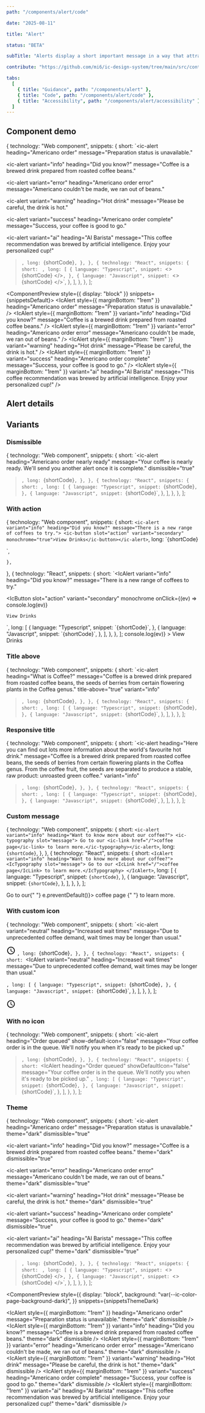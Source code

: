 ```yaml
---
path: "/components/alert/code"

date: "2025-08-11"

title: "Alert"

status: "BETA"

subTitle: "Alerts display a short important message in a way that attracts attention without interrupting the current task."

contribute: "https://github.com/mi6/ic-design-system/tree/main/src/content/structured/components/alert"

tabs:
  [
    { title: "Guidance", path: "/components/alert" },
    { title: "Code", path: "/components/alert/code" },
    { title: "Accessibility", path: "/components/alert/accessibility" },
  ]
---
```


## Component demo


  {
    technology: "Web component",
    snippets: {
      short: `<ic-alert
  heading="Americano order"
  message="Preparation status is unavailable."
></ic-alert>
<ic-alert
  variant="info"
  heading="Did you know?"
  message="Coffee is a brewed drink prepared from roasted coffee beans."
></ic-alert>
<ic-alert
  variant="error"
  heading="Americano order error"
  message="Americano couldn't be made, we ran out of beans."
></ic-alert>
<ic-alert
  variant="warning"
  heading="Hot drink"
  message="Please be careful, the drink is hot."
></ic-alert>
<ic-alert
  variant="success"
  heading="Americano order complete"
  message="Success, your coffee is good to go."
></ic-alert>
<ic-alert
  variant="ai"
  heading="AI Barista"
  message="This coffee recommendation was brewed by artificial intelligence. Enjoy your personalized cup!"
></ic-alert>`,
      long: `{shortCode}`,
    },
  },
  {
    technology: "React",
    snippets: {
      short: `<IcAlert
  heading="Americano order"
  message="Preparation status is unavailable."
/>
<IcAlert
  variant="info"
  heading="Did you know?"
  message="Coffee is a brewed drink prepared from roasted coffee beans."
/>
<IcAlert
  variant="error"
  heading="Americano order error"
  message="Americano couldn't be made, we ran out of beans."
/>
<IcAlert
  variant="warning"
  heading="Hot drink"
  message="Please be careful, the drink is hot."
/>
<IcAlert
  variant="success"
  heading="Americano order complete"
  message="Success, your coffee is good to go."
/>
<IcAlert
  variant="ai"
  heading="AI Barista"
  message="This coffee recommendation was brewed by artificial intelligence. Enjoy your personalized cup!"
/>`,
      long: [
        {
          language: "Typescript",
          snippet: `<>
  {shortCode}
</>`,
        },
        {
          language: "Javascript",
          snippet: `<>
  {shortCode}
</>`,
        },
      ],
    },
  },
];

<ComponentPreview style={{ display: "block" }} snippets={snippetsDefault}>
  <IcAlert
    style={{ marginBottom: "1rem" }}
    heading="Americano order"
    message="Preparation status is unavailable."
  />
  <IcAlert
    style={{ marginBottom: "1rem" }}
    variant="info"
    heading="Did you know?"
    message="Coffee is a brewed drink prepared from roasted coffee beans."
  />
  <IcAlert
    style={{ marginBottom: "1rem" }}
    variant="error"
    heading="Americano order error"
    message="Americano couldn't be made, we ran out of beans."
  />
  <IcAlert
    style={{ marginBottom: "1rem" }}
    variant="warning"
    heading="Hot drink"
    message="Please be careful, the drink is hot."
  />
  <IcAlert
    style={{ marginBottom: "1rem" }}
    variant="success"
    heading="Americano order complete"
    message="Success, your coffee is good to go."
  />
  <IcAlert
    style={{ marginBottom: "1rem" }}
    variant="ai"
    heading="AI Barista"
    message="This coffee recommendation was brewed by artificial intelligence. Enjoy your personalized cup!"
  />
</ComponentPreview>

## Alert details

<ComponentDetails component="ic-alert" />

## Variants

### Dismissible

  {
    technology: "Web component",
    snippets: {
      short: `<ic-alert
  heading="Americano order nearly ready"
  message="Your coffee is nearly ready. We'll send you another alert once it is complete."
  dismissible="true"
></ic-alert>`,
      long: `{shortCode}`,
    },
  },
  {
    technology: "React",
    snippets: {
      short: `<IcAlert 
  heading="Americano order nearly ready" 
  message="Your coffee is nearly ready. We'll send you another alert once it is complete." 
  dismissible
/>`,
      long: [
        {
          language: "Typescript",
          snippet: `{shortCode}`,
        },
        {
          language: "Javascript",
          snippet: `{shortCode}`,
        },
      ],
    },
  },
];

<ComponentPreview snippets={snippetsDismissible}>
  <IcAlert
    heading="Americano order nearly ready"
    message="Your coffee is nearly ready. We'll send you another alert once it is complete."
    dismissible
  />
</ComponentPreview>

### With action

  {
    technology: "Web component",
    snippets: {
      short: `<ic-alert variant="info" heading="Did you know?" message="There is a new range of coffees to try.">
  <ic-button slot="action" variant="secondary" monochrome="true">View Drinks</ic-button></ic-alert>`,
      long: `{shortCode}
<script>
  const btn = document.querySelector('ic-button');
  btn.addEventListener('click', (ev) => {
    console.log(ev)
  })
</script>`,
    },
  },
  {
    technology: "React",
    snippets: {
      short: `<IcAlert 
  variant="info" 
  heading="Did you know?" 
  message="There is a new range of coffees to try."
>
  <IcButton 
    slot="action" 
    variant="secondary" 
    monochrome
    onClick={(ev) => console.log(ev)}
  >
    View Drinks
  </IcButton>
</IcAlert>`,
      long: [
        {
          language: "Typescript",
          snippet: `{shortCode}`,
        },
        {
          language: "Javascript",
          snippet: `{shortCode}`,
        },
      ],
    },
  },
];

<ComponentPreview snippets={snippetsWithAction}>
  <IcAlert
    variant="info"
    heading="Did you know?"
    message="There is a new range of coffees to try."
  >
    <IcButton
      slot="action"
      variant="secondary"
      monochrome
      onClick={(ev) => console.log(ev)}
    >
      View Drinks
    </IcButton>
  </IcAlert>
</ComponentPreview>

### Title above

  {
    technology: "Web component",
    snippets: {
      short: `<ic-alert 
  heading="What is Coffee?" 
  message="Coffee is a brewed drink prepared from roasted coffee beans, the seeds of berries from certain flowering plants in the Coffea genus." 
  title-above="true" 
  variant="info"
></ic-alert>`,
      long: `{shortCode}`,
    },
  },
  {
    technology: "React",
    snippets: {
      short: `<IcAlert 
  heading="What is Coffee?" 
  message="Coffee is a brewed drink prepared from roasted coffee beans, the seeds of berries from certain flowering plants in the Coffea genus." 
  titleAbove 
  variant="info"
/>`,
      long: [
        {
          language: "Typescript",
          snippet: `{shortCode}`,
        },
        {
          language: "Javascript",
          snippet: `{shortCode}`,
        },
      ],
    },
  },
];

<ComponentPreview snippets={snippetsTitleAbove}>
  <IcAlert
    heading="What is Coffee?"
    message="Coffee is a brewed drink prepared from roasted coffee beans, the seeds of berries from certain flowering plants in the Coffea genus."
    titleAbove
    variant="info"
  />
</ComponentPreview>

### Responsive title

  {
    technology: "Web component",
    snippets: {
      short: `<ic-alert 
  heading="Here you can find out lots more information about the world's favourite hot drink." 
  message="Coffee is a brewed drink prepared from roasted coffee beans, the seeds of berries from certain flowering plants in the Coffea genus. From the coffee fruit, the seeds are separated to produce a stable, raw product: unroasted green coffee."
  variant="info"
></ic-alert>`,
      long: `{shortCode}`,
    },
  },
  {
    technology: "React",
    snippets: {
      short: `<IcAlert 
  heading="Here you can find out lots more information about the world's favourite hot drink." 
  message="Coffee is a brewed drink prepared from roasted coffee beans, the seeds of berries from certain flowering plants in the Coffea genus. From the coffee fruit, the seeds are separated to produce a stable, raw product: unroasted green coffee." 
  variant="info"
/>`,
      long: [
        {
          language: "Typescript",
          snippet: `{shortCode}`,
        },
        {
          language: "Javascript",
          snippet: `{shortCode}`,
        },
      ],
    },
  },
];

<ComponentPreview snippets={snippetsResponsiveTitle}>
  <IcAlert
    heading="Here you can find out lots more information about the world's favourite hot drink."
    message="Coffee is a brewed drink prepared from roasted coffee beans, the seeds of berries from certain flowering plants in the Coffea genus. From the coffee fruit, the seeds are separated to produce a stable, raw product: unroasted green coffee."
    variant="info"
  />
</ComponentPreview>

### Custom message

  {
    technology: "Web component",
    snippets: {
      short: `<ic-alert variant="info" heading="Want to know more about our coffee?">
  <ic-typography slot="message"> Go to our <ic-link href="/">coffee page</ic-link> to learn more.</ic-typography></ic-alert>`,
      long: `{shortCode}`,
    },
  },
  {
    technology: "React",
    snippets: {
      short: `<IcAlert variant="info" heading="Want to know more about our coffee?">
  <IcTypography slot="message"> Go to our <IcLink href="/">coffee page</IcLink> to learn more.</IcTypography>
</IcAlert>`,
      long: [
        {
          language: "Typescript",
          snippet: `{shortCode}`,
        },
        {
          language: "Javascript",
          snippet: `{shortCode}`,
        },
      ],
    },
  },
];

<ComponentPreview snippets={snippetsCustomMessage}>
  <IcAlert variant="info" heading="Want to know more about our coffee?">
    <IcTypography slot="message">
      Go to our{" "}
      <IcLink href="#" onClick={(e) => e.preventDefault()}>
        coffee page
      </IcLink>{" "}
      to learn more.
    </IcTypography>
  </IcAlert>
</ComponentPreview>

### With custom icon

  {
    technology: "Web component",
    snippets: {
      short: `<ic-alert 
  variant="neutral" 
  heading="Increased wait times" 
  message="Due to unprecedented coffee demand, wait times may be longer than usual."
>
  <svg
    slot="neutral-icon"
    xmlns="http://www.w3.org/2000/svg"
    height="24"
    viewBox="0 0 24 24"
    width="24"
    fill="#000000"
    >
    <path d="M12,20A8,8 0 0,0 20,12A8,8 0 0,0 12,4A8,8 0 0,0 4,12A8,8 0 0,0 12,20M12,2A10,10 0 0,1 22,12A10,10 0 0,1 12,22C6.47,22 2,17.5 2,12A10,10 0 0,1 12,2M12.5,7V12.25L17,14.92L16.25,16.15L11,13V7H12.5Z"/>
  </svg>
</ic-alert>`,
      long: `{shortCode}`,
    },
  },
  {
    technology: "React",
    snippets: {
      short: `<IcAlert 
  variant="neutral" 
  heading="Increased wait times" 
  message="Due to unprecedented coffee demand, wait times may be longer than usual."
>
  <SlottedSVG
    slot="neutral-icon"
    xmlns="http://www.w3.org/2000/svg"
    height="24"
    viewBox="0 0 24 24"
    width="24"
    fill="#000000"
    >
    <path d="M12,20A8,8 0 0,0 20,12A8,8 0 0,0 12,4A8,8 0 0,0 4,12A8,8 0 0,0 12,20M12,2A10,10 0 0,1 22,12A10,10 0 0,1 12,22C6.47,22 2,17.5 2,12A10,10 0 0,1 12,2M12.5,7V12.25L17,14.92L16.25,16.15L11,13V7H12.5Z"/>
  </SlottedSVG>
</IcAlert>`,
      long: [
        {
          language: "Typescript",
          snippet: `{shortCode}`,
        },
        {
          language: "Javascript",
          snippet: `{shortCode}`,
        },
      ],
    },
  },
];

<ComponentPreview snippets={snippetsCustomIcon}>
  <IcAlert
    variant="neutral"
    heading="Increased wait times"
    message="Due to unprecedented coffee demand, wait times may be longer than usual."
  >
    <svg
      slot="neutral-icon"
      xmlns="http://www.w3.org/2000/svg"
      height="24"
      viewBox="0 0 24 24"
      width="24"
      fill="#000000"
    >
      <path d="M12,20A8,8 0 0,0 20,12A8,8 0 0,0 12,4A8,8 0 0,0 4,12A8,8 0 0,0 12,20M12,2A10,10 0 0,1 22,12A10,10 0 0,1 12,22C6.47,22 2,17.5 2,12A10,10 0 0,1 12,2M12.5,7V12.25L17,14.92L16.25,16.15L11,13V7H12.5Z" />
    </svg>
  </IcAlert>
</ComponentPreview>

### With no icon

  {
    technology: "Web component",
    snippets: {
      short: `<ic-alert 
  heading="Order queued" 
  show-default-icon="false"
  message="Your coffee order is in the queue. We'll notify you when it's ready to be picked up."
></ic-alert>`,
      long: `{shortCode}`,
    },
  },
  {
    technology: "React",
    snippets: {
      short: `<IcAlert 
  heading="Order queued" 
  showDefaultIcon="false"
  message="Your coffee order is in the queue. We'll notify you when it's ready to be picked up."
></IcAlert>`,
      long: [
        {
          language: "Typescript",
          snippet: `{shortCode}`,
        },
        {
          language: "Javascript",
          snippet: `{shortCode}`,
        },
      ],
    },
  },
];

<ComponentPreview snippets={snippetsNoIcon}>
  <IcAlert
    heading="Order queued"
    showDefaultIcon="false"
    message="Your coffee order is in the queue. We'll notify you when it's ready to be picked up."
  />
</ComponentPreview>

### Theme

  {
    technology: "Web component",
    snippets: {
      short: `<ic-alert
  heading="Americano order"
  message="Preparation status is unavailable."
  theme="dark"
  dismissible="true"
></ic-alert>
<ic-alert
  variant="info"
  heading="Did you know?"
  message="Coffee is a brewed drink prepared from roasted coffee beans."
  theme="dark"
  dismissible="true"
></ic-alert>
<ic-alert
  variant="error"
  heading="Americano order error"
  message="Americano couldn't be made, we ran out of beans."
  theme="dark"
  dismissible="true"
></ic-alert>
<ic-alert
  variant="warning"
  heading="Hot drink"
  message="Please be careful, the drink is hot."
  theme="dark"
  dismissible="true"
></ic-alert>
<ic-alert
  variant="success"
  heading="Americano order complete"
  message="Success, your coffee is good to go."
  theme="dark"
  dismissible="true"
></ic-alert>
<ic-alert
  variant="ai"
  heading="AI Barista"
  message="This coffee recommendation was brewed by artificial intelligence. Enjoy your personalized cup!"
  theme="dark"
  dismissible="true"
></ic-alert>`,
      long: `{shortCode}`,
    },
  },
  {
    technology: "React",
    snippets: {
      short: `<IcAlert
  heading="Americano order"
  message="Preparation status is unavailable."
  theme="dark"
  dismissible
/>
<IcAlert
  variant="info"
  heading="Did you know?"
  message="Coffee is a brewed drink prepared from roasted coffee beans."
  theme="dark"
  dismissible
/>
<IcAlert
  variant="error"
  heading="Americano order error"
  message="Americano couldn't be made, we ran out of beans."
  theme="dark"
  dismissible
/>
<IcAlert
  variant="warning"
  heading="Hot drink"
  message="Please be careful, the drink is hot."
  theme="dark"
  dismissible
/>
<IcAlert
  variant="success"
  heading="Americano order complete"
  message="Success, your coffee is good to go."
  theme="dark"
  dismissible
/>
<IcAlert
  variant="ai"
  heading="AI Barista"
  message="This coffee recommendation was brewed by artificial intelligence. Enjoy your personalized cup!"
  theme="dark"
  dismissible
/>`,
      long: [
        {
          language: "Typescript",
          snippet: `<>
  {shortCode}
</>`,
        },
        {
          language: "Javascript",
          snippet: `<>
  {shortCode}
</>`,
        },
      ],
    },
  },
];

<ComponentPreview
  style={{
    display: "block",
    background: "var(--ic-color-page-background-dark)",
  }}
  snippets={snippetsThemeDark}
>
  <IcAlert
    style={{ marginBottom: "1rem" }}
    heading="Americano order"
    message="Preparation status is unavailable."
    theme="dark"
    dismissible
  />
  <IcAlert
    style={{ marginBottom: "1rem" }}
    variant="info"
    heading="Did you know?"
    message="Coffee is a brewed drink prepared from roasted coffee beans."
    theme="dark"
    dismissible
  />
  <IcAlert
    style={{ marginBottom: "1rem" }}
    variant="error"
    heading="Americano order error"
    message="Americano couldn't be made, we ran out of beans."
    theme="dark"
    dismissible
  />
  <IcAlert
    style={{ marginBottom: "1rem" }}
    variant="warning"
    heading="Hot drink"
    message="Please be careful, the drink is hot."
    theme="dark"
    dismissible
  />
  <IcAlert
    style={{ marginBottom: "1rem" }}
    variant="success"
    heading="Americano order complete"
    message="Success, your coffee is good to go."
    theme="dark"
    dismissible
  />
  <IcAlert
    style={{ marginBottom: "1rem" }}
    variant="ai"
    heading="AI Barista"
    message="This coffee recommendation was brewed by artificial intelligence. Enjoy your personalized cup!"
    theme="dark"
    dismissible
  />
</ComponentPreview>
